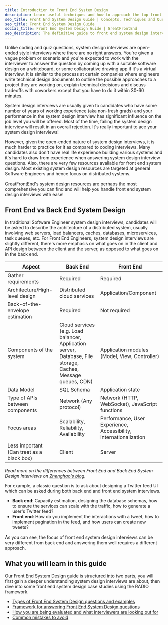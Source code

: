 ```yaml
---
title: Introduction to Front End System Design
description: Learn useful techniques and how to approach the top front end system design questions, written by ex-interviewers at FAANG.
seo_title: Front End System Design Guide | Concepts, Techniques and Questions
seo_title: Front End System Design Guide
social_title: Front End System Design Guide | GreatFrontEnd
seo_description: The definitive guide to front end system design interviews. Learn useful techniques and how to approach the most common questions. Written by Ex-FAANG interviewers.
---
```


Unlike coding and quiz questions, system design interviews are open-ended style interviews where there are no right answers. You're given a vague problem or scenario and you're expected to work with the interviewer to answer the question by coming up with a suitable software design on a whiteboard, or some collaborative drawing app if it's a virtual interview. It is similar to the process at certain companies where engineers write technical design documents to outline the possible approaches to a project they are working on, explain technical decisions and discuss tradeoffs with coworkers except that you have to do it within 30-60 minutes.

System design interviews are usually given to candidates who have some number of years of working experience (aka non-fresh grads) and your performance in the system design interview has significant influence on the job level you will be offered. Most of the time, failing the system design interview will result in an overall rejection. It's really important to ace your system design interviews!

However, given the open-ended nature of system design interviews, it is much harder to practice for it as compared to coding interviews. Many candidates also don't have real life experience building various systems and it's hard to draw from experience when answering system design interview questions. Also, there are very few resources available for front end system design. Most existing system design resources are targeted at general Software Engineers and hence focus on distributed systems.

GreatFrontEnd's system design resources are perhaps the most comprehensive you can find and will help you handle front end system design interviews with ease!

## Front End vs Back End System Design

In traditional Software Engineer system design interviews, candidates will be asked to describe the architecture of a distributed system, usually involving web servers, load balancers, caches, databases, microservices, task queues, etc. For Front End Engineers, system design interviews are slightly different, there's more emphasis on what goes on in the client and API design between the client and the server, as opposed to what goes on in the back end.

| Aspect | Back End | Front End |
| --- | --- | --- |
| Gather requirements | Required | Required |
| Architecture/High-level design | Distributed cloud services | Application/Component |
| Back-of-the-envelope estimation | Required | Not required |
| Components of the system | Cloud services (e.g. Load balancer, Application server, Database, File storage, Caches, Message queues, CDN) | Application modules (Model, View, Controller) |
| Data Model | SQL Schema | Application state |
| Type of APIs between components | Network (Any protocol) | Network (HTTP, WebSocket), JavaScript functions |
| Focus areas | Scalability, Reliability, Availability | Performance, User Experience, Accessibility, Internationalization |
| Less important (Can treat as a black box) | Client | Server |

_Read more on the differences between Front End and Back End System Design Interviews on [Zhenghao's blog](https://www.zhenghao.io/posts/system-design-interviews)._

For example, a classic question is to ask about designing a Twitter feed UI which can be asked during both back end and front end system interviews.

- **Back end**: Capacity estimation, designing the database schemas, how to ensure the services can scale with the traffic, how to generate a user's Twitter feed?
- **Front end**: How do you implement the interactions with a tweet, how to implement pagination in the feed, and how users can create new tweets?

As you can see, the focus of front end system design interviews can be very different from back end and answering them well requires a different approach.

## What you will learn in this guide

Our Front End System Design guide is structured into two parts, you will first gain a deeper understanding system design interviews are about, then dive into some front end system design case studies using the RADIO framework.

- [Types of Front End System Design questions and examples](/system-design/types-of-questions)
- [Framework for answering Front End System Design questions](/system-design/framework)
- [How you are being evaluated and what interviewers are looking out for](/system-design/evaluation-axes)
- [Common mistakes to avoid](/system-design/common-mistakes)

